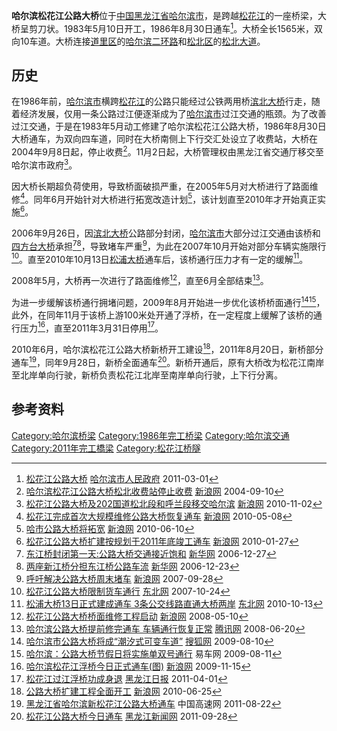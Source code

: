 {{Infobox bridge
| bridge_name=哈尔滨松花江公路大桥
| native_name=
| native_name_lang=
| image=
| image_size=
| alt=
| caption=
| official_name=
| other_name=
| carries=10车道
| crosses=[[松花江|松花江]]
| locale={{CHN}}[[黑龙江省|黑龙江省]][[哈尔滨市|哈尔滨市]][[道里区|道里区]]和[[松北区|松北区]]
| owner=
| maint=
| id= 
| architect=
| designer= 
| engineering=
| design =[[梁桥|梁桥]]
| material= 
| length={{convert|1565|m|ft|-1}}
| width={{convert|50|m|ft|-1}}
| height=
| mainspan=
| spans=
| pierswater=
| load=
| clearance=
| below=
| life=
| builder=
| fabricator=
| begin=1983年5月10日
| complete=
| cost=
| open=1986年8月30日
| inaugurated=
| toll=免费通行
| traffic=
| preceded=
| followed=
| heritage=
| collapsed=
| closed=
| replaces=
| map_cue=
| map_image=
| map_alt=
| map_text=
| map_width=
| lat= 
| long= 
| coordinates={{Coord|45.7645|126.5802|format=dms|display=it}}
| references=
| extra=
}}

'''哈尔滨松花江公路大桥'''位于[[中国|中国]][[黑龙江省|黑龙江省]][[哈尔滨市|哈尔滨市]]，是跨越[[松花江|松花江]]的一座桥梁，大桥呈剪刀状。1983年5月10日开工，1986年8月30日通车<ref>[http://www.harbin.gov.cn/info/news/index/detail/290071.htm 松花江公路大桥] {{Wayback|url=http://www.harbin.gov.cn/info/news/index/detail/290071.htm |date=20150924024955 }} [[哈尔滨市人民政府|哈尔滨市人民政府]] 2011-03-01</ref>。大桥全长1565米，双向10车道。大桥连接[[道里区|道里区]]的[[哈尔滨二环路|哈尔滨二环路]]和[[松北区|松北区]]的[[松北大道|松北大道]]。

==历史==
在1986年前，[[哈尔滨市|哈尔滨市]]横跨[[松花江|松花江]]的公路只能经过公铁两用桥[[滨北大桥|滨北大桥]]行走，随着经济发展，仅用一条公路过江便逐渐成为了[[哈尔滨市|哈尔滨市]]过江交通的瓶颈。为了改善过江交通，于是在1983年5月动工修建了哈尔滨松花江公路大桥，1986年8月30日大桥通车，为双向四车道，同时在大桥南侧上下行交汇处设立了收费站，大桥在2004年9月8日起，停止收费<ref>[http://news.sina.com.cn/c/2004-09-10/07453637291s.shtml 哈尔滨松花江公路大桥松北收费站停止收费] {{Wayback|url=http://news.sina.com.cn/c/2004-09-10/07453637291s.shtml |date=20190916184956 }} [[新浪网|新浪网]] 2004-09-10</ref>。11月2日起，大桥管理权由黑龙江省交通厅移交至哈尔滨市政府<ref>[http://news.sina.com.cn/c/2004-11-02/07424112157s.shtml 松花江公路大桥及202国道松北段和呼兰段移交哈尔滨] {{Wayback|url=http://news.sina.com.cn/c/2004-11-02/07424112157s.shtml |date=20190918221458 }} [[新浪网|新浪网]] 2010-11-02</ref>。

因大桥长期超负荷使用，导致桥面破损严重，在2005年5月对大桥进行了路面维修<ref>[http://news.sina.com.cn/c/2005-05-08/07515827209s.shtml 松花江完成首次大规模维修公路大桥恢复通车] {{Wayback|url=http://news.sina.com.cn/c/2005-05-08/07515827209s.shtml |date=20190920112223 }} [[新浪网|新浪网]] 2010-05-08</ref>。同年6月开始针对大桥进行拓宽改造计划<ref>[http://news.sina.com.cn/s/2005-06-10/09216132981s.shtml 哈市公路大桥将拓宽] {{Wayback|url=http://news.sina.com.cn/s/2005-06-10/09216132981s.shtml |date=20190916222802 }} [[新浪网|新浪网]] 2010-06-10</ref>，该计划直至2010年才开始真正实施<ref>[http://news.sina.com.cn/c/2010-01-27/043616999772s.shtml 松花江公路大桥扩建按规划于2011年底竣工通车] {{Wayback|url=http://news.sina.com.cn/c/2010-01-27/043616999772s.shtml |date=20190915165225 }} [[新浪网|新浪网]] 2010-01-27</ref>。

2006年9月26日，因[[滨北大桥|滨北大桥]]公路部分封闭，[[哈尔滨市|哈尔滨市]]大部分过江交通由该桥和[[四方台大桥|四方台大桥]]承担<ref>[http://www.hlj.xinhuanet.com/xw/2006-12/27/content_8894889.htm 东江桥封闭第一天:公路大桥交通接近饱和] {{Wayback|url=http://www.hlj.xinhuanet.com/xw/2006-12/27/content_8894889.htm |date=20141213030810 }} [[新华网|新华网]] 2006-12-27</ref><ref>[http://www.hlj.xinhuanet.com/xw/2006-12/23/content_8864807.htm 两座新江桥分担东江桥公路车流] {{Wayback|url=http://www.hlj.xinhuanet.com/xw/2006-12/23/content_8864807.htm |date=20150924030747 }} [[新华网|新华网]] 2006-12-23</ref>，导致堵车严重<ref>[http://news.sina.com.cn/s/2007-09-28/051212651829s.shtml 呼吁解决公路大桥周末堵车] {{Wayback|url=http://news.sina.com.cn/s/2007-09-28/051212651829s.shtml |date=20190914044553 }} [[新浪网|新浪网]] 2007-09-28</ref>，为此在2007年10月开始对部分车辆实施限行<ref>[http://news.sina.com.cn/c/2007-10-24/020812775959s.shtml 松花江公路大桥限制货车通行] {{Wayback|url=http://news.sina.com.cn/c/2007-10-24/020812775959s.shtml |date=20190915020819 }} [[东北网|东北网]] 2007-10-24</ref>。直至2010年10月13日[[松浦大桥_(哈尔滨)|松浦大桥]]通车后，该桥通行压力才有一定的缓解<ref>[http://heilongjiang.dbw.cn/system/2010/10/13/052766228.shtml 松浦大桥13日正式建成通车 3条公交线路直通大桥两岸] {{Wayback|url=http://heilongjiang.dbw.cn/system/2010/10/13/052766228.shtml |date=20190822121950 }} [[东北网|东北网]] 2010-10-13</ref>。

2008年5月，大桥再一次进行了路面维修<ref>[http://news.sina.com.cn/c/2008-05-10/001413854906s.shtml 松花江公路大桥桥面维修工程启动] {{Wayback|url=http://news.sina.com.cn/c/2008-05-10/001413854906s.shtml |date=20190917145430 }} [[新浪网|新浪网]] 2008-05-10</ref>，直至6月全部结束<ref>[http://news.qq.com/a/20080623/000156.htm 哈尔滨公路大桥提前修完通车 车辆通行恢复正常] {{Wayback|url=http://news.qq.com/a/20080623/000156.htm |date=20141210151749 }} [[腾讯网|腾讯网]] 2008-06-20</ref>。

为进一步缓解该桥通行拥堵问题，2009年8月开始进一步优化该桥桥面通行<ref>[http://news.qq.com/a/20080623/000156.htm 哈尔滨市公路大桥将成“潮汐式可变车道”] {{Wayback|url=http://news.qq.com/a/20080623/000156.htm |date=20141210151749 }} [[搜狐网|搜狐网]] 2009-08-10</ref><ref>[http://news.bitauto.com/jiaotongfagui/20090811/2105009890.html 哈尔滨：公路大桥节假日将实施单双号通行 ] {{Wayback|url=http://news.bitauto.com/jiaotongfagui/20090811/2105009890.html |date=20190913021201 }} 易车网 2009-08-11</ref>，此外，在同年11月于该桥上游100米处开通了浮桥，在一定程度上缓解了该桥的通行压力<ref>[http://news.sina.com.cn/c/2009-11-15/111219051586.shtml 哈尔滨松花江浮桥今日正式通车(图)] {{Wayback|url=http://news.sina.com.cn/c/2009-11-15/111219051586.shtml |date=20190913204325 }} [[新浪网|新浪网]] 2009-11-15</ref>，直至2011年3月31日停用<ref>[http://epaper.hljnews.cn/hljrb/html/2011-04/01/content_647598.htm 松花江过江浮桥功成身退] {{Wayback|url=http://epaper.hljnews.cn/hljrb/html/2011-04/01/content_647598.htm |date=20141218033718 }} [[黑龙江日报|黑龙江日报]] 2011-04-01</ref>。

2010年6月，哈尔滨松花江公路大桥新桥开工建设<ref>[http://news.sina.com.cn/c/2010-06-25/052417708360s.shtml 公路大桥扩建工程全面开工] {{Wayback|url=http://news.sina.com.cn/c/2010-06-25/052417708360s.shtml |date=20190920045218 }} [[新浪网|新浪网]] 2010-06-25</ref>，2011年8月20日，新桥部分通车<ref>[http://www.cngaosu.com/a/2011/0822/191775.html 黑龙江省哈尔滨新松花江公路大桥通车] {{Wayback|url=http://www.cngaosu.com/a/2011/0822/191775.html |date=20141210141339 }} 中国高速网 2011-08-22</ref>，同年9月28日，新桥全面通车<ref>[http://epaper.hljnews.cn/cb/html/2011-09/28/content_735422.htm 松花江公路大桥今日通车] {{Wayback|url=http://epaper.hljnews.cn/cb/html/2011-09/28/content_735422.htm |date=20141218033736 }} [[黑龙江新闻网|黑龙江新闻网]] 2011-09-28</ref>。新桥开通后，原有大桥改为松花江南岸至北岸单向行驶，新桥负责松花江北岸至南岸单向行驶，上下行分离。

== 参考资料 ==
{{reflist}}

{{哈尔滨桥隧}}

[[Category:哈尔滨桥梁|Category:哈尔滨桥梁]]
[[Category:1986年完工桥梁|Category:1986年完工桥梁]]
[[Category:哈尔滨交通|Category:哈尔滨交通]]
[[Category:2011年完工橋梁|Category:2011年完工橋梁]]
[[Category:松花江桥隧|Category:松花江桥隧]]